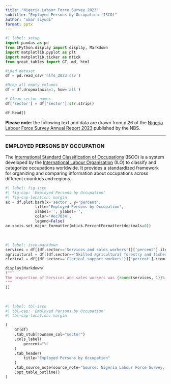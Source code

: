 ```yaml
---
title: "Nigeria Labour Force Survey 2023"
subtitle: "Employed Persons by Occupation (ISCO)"
author: "umar siyudi"
format: pptx
---
```




```python
#| label: setup
import pandas as pd
from IPython.display import display, Markdown
import matplotlib.pyplot as plt
import matplotlib.ticker as mtick
from great_tables import GT, md, html

#Load dataset
df = pd.read_csv('nlfs_2023.csv')

#Drop all empty columns
df = df.dropna(axis=1, how='all')

# Clean sector names
df['sector'] = df['sector'].str.strip()

df.head()
```

**Please note**: the following text and data are drawn from p.26 of the [Nigeria Labour Force Survey Annual Report 2023](https://www.nigerianstat.gov.ng/elibrary/read/1241561) published by the NBS.

---

### EMPLOYED PERSONS BY OCCUPATION

The [International Standard Classification of Occupations](https://ilostat.ilo.org/methods/concepts-and-definitions/classification-occupation/) (ISCO) is a system developed by the [International Labour Organisation](https://www.ilo.org/) (ILO) to classify and categorize occupations worldwide. It provides a standardized framework for organizing and comparing information about occupations across different countries and regions. 

```python
#| label: fig-isco
#| fig-cap: 'Employed Persons by Occupation'
#| fig-cap-location: margin
ax = df.plot.barh(x='sector', y='percent',
             title='Employed Persons by Occupation', 
             xlabel='', ylabel='',
             color='#ec7034',
             legend=False)
ax.xaxis.set_major_formatter(mtick.PercentFormatter(decimals=0))
```

<br>

```python
#| label: isco-markdown
services = df[(df.sector=='Services and sales workers')]['percent'].item()
agricultural = df[(df.sector=='Skilled agricultural forestry and fishery workers')]['percent'].item()
clerical = df[(df.sector=='Clerical support workers')]['percent'].item()

display(Markdown(
f"""
The proportion of Services and sales workers was {round(services, 1)}%, skilled agricultural, forestry, and fishery was {round(agricultural, 1)}%, and clerical support workers represented {round(clerical, 1)}% of the workforce (see @fig-isco and @tbl-isco)
"""
))
```

<br>

```python
#| label: tbl-isco
#| tbl-cap: 'Employed Persons by Occupation'
#| tbl-cap-location: margin

(
    GT(df)
    .tab_stub(rowname_col="sector")
    .cols_label(
        percent="%"
    )
    .tab_header(
        title="Employed Persons by Occupation"
    )
    .tab_source_note(source_note="Source: Nigeria Labour Force Survey, 2023")
    .opt_table_outline()
)
```
